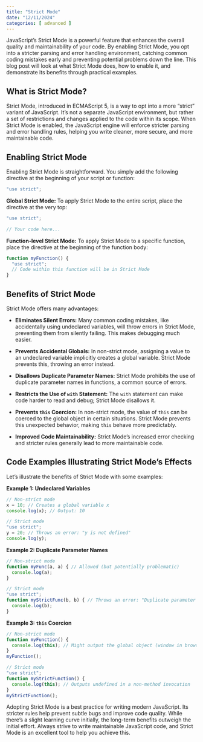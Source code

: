 ```yaml
---
title: "Strict Mode"
date: "12/11/2024"
categories: [ advanced ]
---
```


JavaScript's Strict Mode is a powerful feature that enhances the overall quality and maintainability of your code.  By enabling Strict Mode, you opt into a stricter parsing and error handling environment, catching common coding mistakes early and preventing potential problems down the line. This blog post will look at what Strict Mode does, how to enable it, and demonstrate its benefits through practical examples.

## What is Strict Mode?

Strict Mode, introduced in ECMAScript 5, is a way to opt into a more "strict" variant of JavaScript.  It's not a separate JavaScript environment, but rather a set of restrictions and changes applied to the code within its scope.  When Strict Mode is enabled, the JavaScript engine will enforce stricter parsing and error handling rules, helping you write cleaner, more secure, and more maintainable code.

## Enabling Strict Mode

Enabling Strict Mode is straightforward.  You simply add the following directive at the beginning of your script or function:

```javascript
"use strict";
```

**Global Strict Mode:** To apply Strict Mode to the entire script, place the directive at the very top:

```javascript
"use strict";

// Your code here...
```

**Function-level Strict Mode:** To apply Strict Mode to a specific function, place the directive at the beginning of the function body:

```javascript
function myFunction() {
  "use strict";
  // Code within this function will be in Strict Mode
}
```

## Benefits of Strict Mode

Strict Mode offers many advantages:

* **Eliminates Silent Errors:**  Many common coding mistakes, like accidentally using undeclared variables, will throw errors in Strict Mode, preventing them from silently failing. This makes debugging much easier.

* **Prevents Accidental Globals:**  In non-strict mode, assigning a value to an undeclared variable implicitly creates a global variable. Strict Mode prevents this, throwing an error instead.

* **Disallows Duplicate Parameter Names:**  Strict Mode prohibits the use of duplicate parameter names in functions, a common source of errors.

* **Restricts the Use of `with` Statement:** The `with` statement can make code harder to read and debug; Strict Mode disallows it.

* **Prevents `this` Coercion:** In non-strict mode, the value of `this` can be coerced to the global object in certain situations. Strict Mode prevents this unexpected behavior, making `this` behave more predictably.

* **Improved Code Maintainability:** Strict Mode's increased error checking and stricter rules generally lead to more maintainable code.


## Code Examples Illustrating Strict Mode's Effects

Let's illustrate the benefits of Strict Mode with some examples:

**Example 1: Undeclared Variables**

```javascript
// Non-strict mode
x = 10; // Creates a global variable x
console.log(x); // Output: 10

// Strict mode
"use strict";
y = 20; // Throws an error: "y is not defined"
console.log(y);
```

**Example 2: Duplicate Parameter Names**

```javascript
// Non-strict mode
function myFunc(a, a) { // Allowed (but potentially problematic)
  console.log(a);
}

// Strict mode
"use strict";
function myStrictFunc(b, b) { // Throws an error: "Duplicate parameter name not allowed in strict mode"
  console.log(b);
}
```

**Example 3:  `this` Coercion**

```javascript
// Non-strict mode
function myFunction() {
  console.log(this); // Might output the global object (window in browsers)
}
myFunction();

// Strict mode
"use strict";
function myStrictFunction() {
  console.log(this); // Outputs undefined in a non-method invocation
}
myStrictFunction();
```



Adopting Strict Mode is a best practice for writing modern JavaScript. Its stricter rules help prevent subtle bugs and improve code quality. While there's a slight learning curve initially, the long-term benefits outweigh the initial effort. Always strive to write maintainable JavaScript code, and Strict Mode is an excellent tool to help you achieve this.

